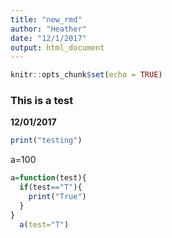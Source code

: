 ```yaml
---
title: "new_rmd"
author: "Heather"
date: "12/1/2017"
output: html_document
---
```


```r
knitr::opts_chunk$set(echo = TRUE)
```

### This is a test
**12/01/2017**
```r
print("testing")

```

a=100

```r
a=function(test){
  if(test=="T"){
    print("True")
  }
}
  a(test="T")

```


